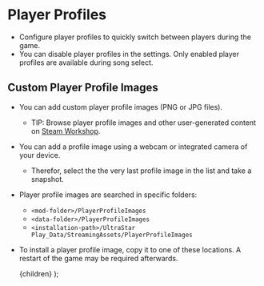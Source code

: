 
# Player Profiles
- Configure player profiles to quickly switch between players during the game.
- You can disable player profiles in the settings. Only enabled player profiles are available during song select.

## Custom Player Profile Images
- You can add custom player profile images (PNG or JPG files).
    - TIP: Browse player profile images and other user-generated content on [Steam Workshop](/learn/steam-workshop).
- You can add a profile image using a webcam or integrated camera of your device.
    - Therefor, select the the very last profile image in the list and take a snapshot.
- Player profile images are searched in specific folders:
    - `<mod-folder>/PlayerProfileImages`
    - `<data-folder>/PlayerProfileImages`
    - `<installation-path>/UltraStar Play_Data/StreamingAssets/PlayerProfileImages`
- To install a player profile image, copy it to one of these locations. A restart of the game may be required afterwards.

    <MdxLayoutComponent>{children}</MdxLayoutComponent>
);
